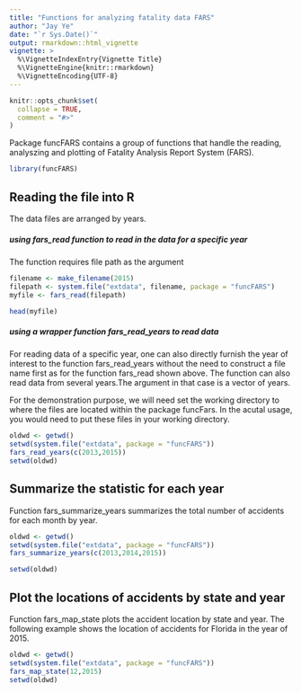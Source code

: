 ```yaml
---
title: "Functions for analyzing fatality data FARS"
author: "Jay Ye"
date: "`r Sys.Date()`"
output: rmarkdown::html_vignette
vignette: >
  %\VignetteIndexEntry{Vignette Title}
  %\VignetteEngine{knitr::rmarkdown}
  %\VignetteEncoding{UTF-8}
---
```


```r
knitr::opts_chunk$set(
  collapse = TRUE,
  comment = "#>"
)
```

Package funcFARS contains a group of functions that handle the reading, analyszing and plotting of Fatality Analysis Report System (FARS).



```r
library(funcFARS)

```


## Reading the file into R 

The data files are arranged by years. 

##### using fars_read function to read in the data for a specific year

The function requires file path as the argument

```r

filename <- make_filename(2015)
filepath <- system.file("extdata", filename, package = "funcFARS")
myfile <- fars_read(filepath)

head(myfile)

```

##### using a wrapper function fars_read_years to read data

For reading data of a specific year, one can also directly furnish the year of interest to the function fars_read_years without the need to construct a file name first as for the function fars_read shown above. The function can also read data from several years.The argument in that case is a vector of years.

For the demonstration purpose, we will need set the working directory to where the files are located within the package funcFars. In the acutal usage, you  would need to put these files in your working directory.

```r
oldwd <- getwd()
setwd(system.file("extdata", package = "funcFARS"))
fars_read_years(c(2013,2015))
setwd(oldwd)

```


## Summarize the statistic for each year

Function fars_summarize_years summarizes the total number of accidents for each month by year.

```r

oldwd <- getwd()
setwd(system.file("extdata", package = "funcFARS"))
fars_summarize_years(c(2013,2014,2015))

setwd(oldwd)

```




## Plot the locations of accidents by state and year

Function fars_map_state plots the accident location by state and year. The following example shows the location of accidents for Florida in the year of 2015.


```r

oldwd <- getwd()
setwd(system.file("extdata", package = "funcFARS"))
fars_map_state(12,2015)
setwd(oldwd)

```
